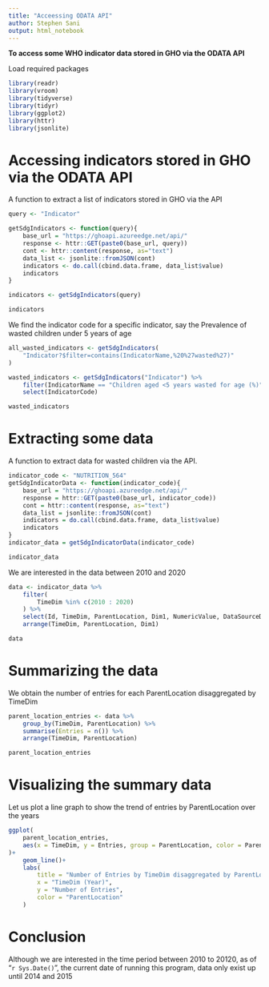 ---
title: "Acceessing ODATA API"
author: Stephen Sani
output: html_notebook
---
**To access some WHO indicator data stored in GHO via the ODATA API**

Load required packages

```{r}
library(readr)
library(vroom)
library(tidyverse)
library(tidyr)
library(ggplot2)
library(httr)
library(jsonlite)
```

# Accessing indicators stored in GHO via the ODATA API
A function to extract a list of indicators stored in GHO via the API
```{r}
query <- "Indicator"

getSdgIndicators <- function(query){
    base_url = "https://ghoapi.azureedge.net/api/"
    response <- httr::GET(paste0(base_url, query))
    cont <- httr::content(response, as="text")
    data_list <- jsonlite::fromJSON(cont)
    indicators <- do.call(cbind.data.frame, data_list$value)
    indicators
}

indicators <- getSdgIndicators(query)

indicators
```

We find the indicator code for a specific indicator, say the Prevalence of wasted children under 5 years of age
```{r}
all_wasted_indicators <- getSdgIndicators(
    "Indicator?$filter=contains(IndicatorName,%20%27wasted%27)"
) 

wasted_indicators <- getSdgIndicators("Indicator") %>%
    filter(IndicatorName == "Children aged <5 years wasted for age (%)") %>%
    select(IndicatorCode)

wasted_indicators
```

# Extracting some data
A function to extract data for wasted children via the API.
```{r}
indicator_code <- "NUTRITION_564"
getSdgIndicatorData <- function(indicator_code){
    base_url = "https://ghoapi.azureedge.net/api/"
    response = httr::GET(paste0(base_url, indicator_code))
    cont = httr::content(response, as="text")
    data_list = jsonlite::fromJSON(cont)
    indicators = do.call(cbind.data.frame, data_list$value)
    indicators
}
indicator_data = getSdgIndicatorData(indicator_code)

indicator_data
```


We are interested in the data between 2010 and 2020
```{r}
data <- indicator_data %>%
    filter(
        TimeDim %in% c(2010 : 2020)
    ) %>%
    select(Id, TimeDim, ParentLocation, Dim1, NumericValue, DataSourceDim) %>%
    arrange(TimeDim, ParentLocation, Dim1)

data
```

# Summarizing the data
We obtain the number of entries for each ParentLocation disaggregated by TimeDim 
```{r}
parent_location_entries <- data %>%
    group_by(TimeDim, ParentLocation) %>%
    summarise(Entries = n()) %>%
    arrange(TimeDim, ParentLocation)

parent_location_entries
```

# Visualizing the summary data
Let us plot a line graph to show the trend of entries by ParentLocation over the years
```{r}
ggplot(
    parent_location_entries, 
    aes(x = TimeDim, y = Entries, group = ParentLocation, color = ParentLocation)
)+
    geom_line()+
    labs(
        title = "Number of Entries by TimeDim disaggregated by ParentLocation",
        x = "TimeDim (Year)",
        y = "Number of Entries",
        color = "ParentLocation"
    )
```
# Conclusion
Although we are interested in the time period between 2010 to 20120, as of "`r Sys.Date()`", the current date of running this program, data only exist up until 2014 and 2015


